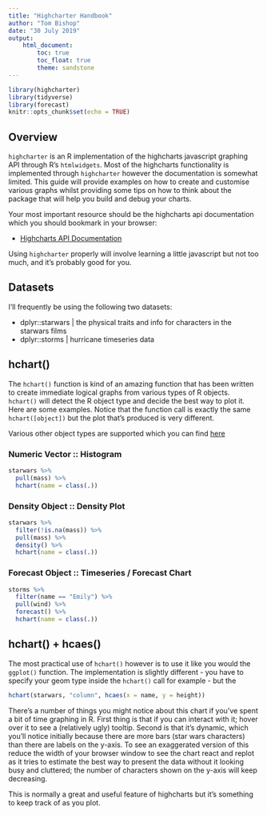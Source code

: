 ```yaml
---
title: "Highcharter Handbook"
author: "Tom Bishop"
date: "30 July 2019"
output: 
    html_document:
        toc: true
        toc_float: true        
        theme: sandstone
---
```


```r

library(highcharter)
library(tidyverse)
library(forecast)
knitr::opts_chunk$set(echo = TRUE)
```

## Overview

`highcharter` is an R implementation of the highcharts javascript graphing API through R's `htmlwidgets`. Most of the highcharts functionality is implemented through `highcharter` however the documentation is somewhat limited. This guide will provide examples on how to create and customise various graphs whilst providing some tips on how to think about the package that will help you build and debug your charts.

Your most important resource should be the highcharts api documentation which you should bookmark in your browser:

* [Highcharts API Documentation](https://api.highcharts.com/highcharts/)

Using `highcharter` properly will involve learning a little javascript but not too much, and it's probably good for you.

## Datasets

I'll frequently be using the following two datasets:

* dplyr::starwars | the physical traits and info for characters in the starwars films
* dplyr::storms | hurricane timeseries data


## hchart()

The `hchart()` function is kind of an amazing function that has been written to create immediate logical graphs from various types of R objects. `hchart()` will detect the R object type and decide the best way to plot it. Here are some examples. Notice that the function call is exactly the same `hchart([object])` but the plot that's produced is very different.

Various other object types are supported which you can find [here](http://jkunst.com/highcharter/hchart.html)

### Numeric Vector :: Histogram

```r
starwars %>%
  pull(mass) %>%
  hchart(name = class(.))
```


### Density Object :: Density Plot

```r
starwars %>%
  filter(!is.na(mass)) %>%
  pull(mass) %>%
  density() %>%
  hchart(name = class(.))
```


### Forecast Object :: Timeseries / Forecast Chart

```r
storms %>%
  filter(name == "Emily") %>%
  pull(wind) %>%
  forecast() %>%
  hchart(name = class(.))
```


## hchart() + hcaes()

The most practical use of `hchart()` however is to use it like you would the `ggplot()` function. The implementation is slightly different - you have to specify your geom type inside the `hchart()` call for example - but the 


```r
hchart(starwars, "column", hcaes(x = name, y = height))
```

There's a number of things you might notice about this chart if you've spent a bit of time graphing in R. First thing is that if you can interact with it; hover over it to see a (relatively ugly) tooltip. Second is that it's dynamic, which you'll notice initially because there are more bars (star wars characters) than there are labels on the y-axis. To see an exaggerated version of this reduce the width of your browser window to see the chart react and replot as it tries to estimate the best way to present the data without it looking busy and cluttered; the number of characters shown on the y-axis will keep decreasing.

This is normally a great and useful feature of highcharts but it's something to keep track of as you plot.